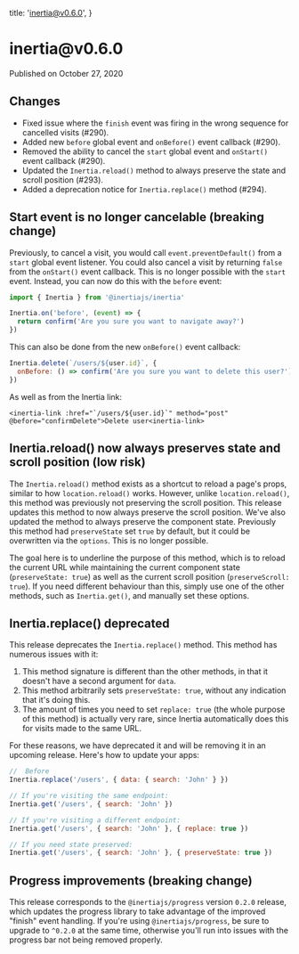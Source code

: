 
  title: 'inertia@v0.6.0',
}

<h1>inertia@v0.6.0</h1>

<div className="-mt-8 mb-12 text-base font-medium text-gray-600">Published on October 27, 2020</div>

## Changes

- Fixed issue where the `finish` event was firing in the wrong sequence for cancelled visits (#290).
- Added new `before` global event and `onBefore()` event callback (#290).
- Removed the ability to cancel the `start` global event and `onStart()` event callback (#290).
- Updated the `Inertia.reload()` method to always preserve the state and scroll position (#293).
- Added a deprecation notice for `Inertia.replace()` method (#294).

## Start event is no longer cancelable (breaking change)

Previously, to cancel a visit, you would call `event.preventDefault()` from a `start` global event listener. You could also cancel a visit by returning `false` from the `onStart()` event callback. This is no longer possible with the `start` event. Instead, you can now do this with the `before` event:

```js
import { Inertia } from '@inertiajs/inertia'

Inertia.on('before', (event) => {
  return confirm('Are you sure you want to navigate away?')
})
```

This can also be done from the new `onBefore()` event callback:

```js
Inertia.delete(`/users/${user.id}`, {
  onBefore: () => confirm('Are you sure you want to delete this user?'),
})
```

As well as from the Inertia link:

```vue
<inertia-link :href="`/users/${user.id}`" method="post" @before="confirmDelete">Delete user<inertia-link>
```

## Inertia.reload() now always preserves state and scroll position (low risk)

The `Inertia.reload()` method exists as a shortcut to reload a page's props, similar to how `location.reload()` works. However, unlike `location.reload()`, this method was previously not preserving the scroll position. This release updates this method to now always preserve the scroll position. We've also updated the method to always preserve the component state. Previously this method had `preserveState` set `true` by default, but it could be overwritten via the `options`. This is no longer possible.

The goal here is to underline the purpose of this method, which is to reload the current URL while maintaining the current component state (`preserveState: true`) as well as the current scroll position (`preserveScroll: true`). If you need different behaviour than this, simply use one of the other methods, such as `Inertia.get()`, and manually set these options.

## Inertia.replace() deprecated

This release deprecates the `Inertia.replace()` method. This method has numerous issues with it:

1. This method signature is different than the other methods, in that it doesn't have a second argument for `data`.
2. This method arbitrarily sets `preserveState: true`, without any indication that it's doing this.
3. The amount of times you need to set `replace: true` (the whole purpose of this method) is actually very rare, since Inertia automatically does this for visits made to the same URL.

For these reasons, we have deprecated it and will be removing it in an upcoming release. Here's how to update your apps:

```js
//  Before
Inertia.replace('/users', { data: { search: 'John' } })

// If you're visiting the same endpoint:
Inertia.get('/users', { search: 'John' })

// If you're visiting a different endpoint:
Inertia.get('/users', { search: 'John' }, { replace: true })

// If you need state preserved:
Inertia.get('/users', { search: 'John' }, { preserveState: true })
```

## Progress improvements (breaking change)

This release corresponds to the `@inertiajs/progress` version `0.2.0` release, which updates the progress library to take advantage of the improved "finish" event handling. If you're using `@inertiajs/progress`, be sure to upgrade to `^0.2.0` at the same time, otherwise you'll run into issues with the progress bar not being removed properly.
